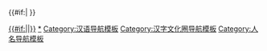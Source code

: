 {{Navbox
|name = 汉字文化圈人名
|title =[[漢字文化圈]]的[[人名]]构成
|state = {{{state<includeonly>|uncollapsed</includeonly>}}}
|bodyclass = hlist

|group1 = 民間使用
|list1 =
* [[汉姓]]
* [[姓氏]]
* [[姓]]
* [[氏]]
* [[漢名]]
* [[表字]]
* [[号]]
* [[本名]]
* [[名諱]]
* [[官章名]]
* [[譜名]]
* [[行辈]]
* [[訓名]]
* [[乳名]]
* [[绰号]]
* [[齋號]]
* [[堂号]]
* [[郡望]]
* [[法名]]
* [[法號]]
* [[化名]]

|group2 = 官方授予
|list2 =
* [[尊号]]
* [[徽号]]
* [[庙号]]
* [[谥号]]
* [[封号]]
}}
{{#if:{{{index|}}}|
<includeonly>
[[Category:东亚人名|{{#if:{{{index|}}}|{{{index|}}}|{{PAGENAME}}}}]]
</includeonly>
}}<noinclude>

[[Category:东亚人名|*]]
[[Category:汉语导航模板]]
[[Category:汉字文化圈导航模板]]
[[Category:人名导航模板]]
</noinclude>